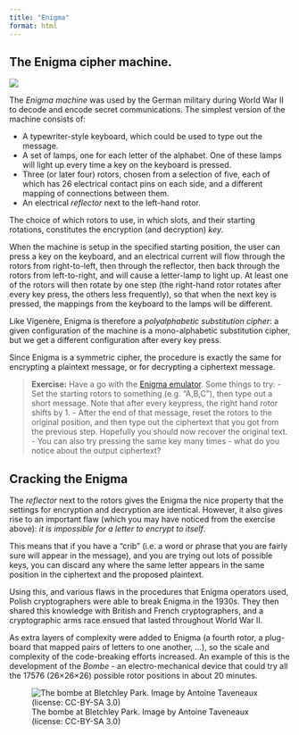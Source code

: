 ```yaml
---
title: "Enigma"
format: html
---
```


## The Enigma cipher machine.

![](images/Enigma-Machine.jpeg)

The *Enigma machine* was used by the German military during World War II to decode and encode secret communications.  The simplest version of the machine consists of:

  - A typewriter-style keyboard, which could be used to type out the message.
  - A set of lamps, one for each letter of the alphabet.  One of these lamps will light up every time a key on the keyboard is pressed.
  - Three (or later four) rotors, chosen from a selection of five, each of which has 26 electrical contact pins on each side, and a different mapping of connections between them.
  - An electrical *reflector* next to the left-hand rotor.

The choice of which rotors to use, in which slots, and their starting rotations, constitutes the encryption (and decryption) *key*.

When the machine is setup in the specified starting position, the user can press a key on the keyboard, and an electrical current will flow through the rotors from right-to-left, then through the reflector, then back through the rotors from left-to-right, and will cause a letter-lamp to light up.  At least one of the rotors will then rotate by one step (the right-hand rotor rotates after every key press, the others less frequently), so that when the next key is pressed, the mappings from the keyboard to the lamps will be different.

Like Vigenère, Enigma is therefore a *polyalphabetic substitution cipher*: a given configuration of the machine is a mono-alphabetic substitution cipher, but we get a different configuration after every key press.

Since Enigma is a symmetric cipher, the procedure is exactly the same for encrypting a plaintext message, or for decrypting a ciphertext message.

> **Exercise:**  Have a go with the [Enigma emulator](https://www.101computing.net/enigma-machine-emulator/).   Some things to try:
>  - Set the starting rotors to something (e.g. "A,B,C"), then type out a short message.  Note that after every keypress, the right hand rotor shifts by 1.
>  - After the end of that message, reset the rotors to the original position, and then type out the ciphertext that you got from the previous step.  Hopefully you should now recover the original text.
>  - You can also try pressing the same key many times - what do you notice about the output ciphertext?


## Cracking the Enigma

The *reflector* next to the rotors gives the Enigma the nice property that the settings for encryption and decryption are identical.
However, it also gives rise to an important flaw (which you may have noticed from the exercise above): *it is impossible for a letter to encrypt to itself*.

This means that if you have a "crib" (i.e. a word or phrase that you are fairly sure will appear in the message), and you are trying out lots of possible keys, you can discard any where the same letter appears in the same position in the ciphertext and the proposed plaintext.

Using this, and various flaws in the procedures that Enigma operators used, Polish cryptographers were able to break Enigma in the 1930s.
They then shared this knowledge with British and French cryptographers, and a cryptographic arms race ensued that lasted throughout World War II.

As extra layers of complexity were added to Enigma (a fourth rotor, a plug-board that mapped pairs of letters to one another, ...), so the scale and complexity of the code-breaking efforts increased.
An example of this is the development of the *Bombe* - an electro-mechanical device that could try all the 17576 (26×26×26) possible rotor positions in about 20 minutes.

![The bombe at Bletchley Park.  Image by Antoine Taveneaux (license:
CC-BY-SA 3.0)](images/BletchleyParkBombe.jpg)
